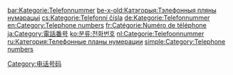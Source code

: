 {{Catmore|电话号码分类计划}}

[[Category:电话号码|Category:电话号码]]

[[bar:Kategorie:Telefonnummer|bar:Kategorie:Telefonnummer]]
[[be-x-old:Катэгорыя:Тэлефонныя_пляны_нумарацыі|be-x-old:Катэгорыя:Тэлефонныя пляны нумарацыі]]
[[cs:Kategorie:Telefonní_čísla|cs:Kategorie:Telefonní čísla]]
[[de:Kategorie:Telefonnummer|de:Kategorie:Telefonnummer]]
[[en:Category:Telephone_numbers|en:Category:Telephone numbers]]
[[fr:Catégorie:Numéro_de_téléphone|fr:Catégorie:Numéro de téléphone]]
[[ja:Category:電話番号|ja:Category:電話番号]]
[[ko:분류:전화번호|ko:분류:전화번호]]
[[nl:Categorie:Telefoonnummer|nl:Categorie:Telefoonnummer]]
[[ru:Категория:Телефонные_планы_нумерации|ru:Категория:Телефонные планы нумерации]]
[[simple:Category:Telephone_numbers|simple:Category:Telephone numbers]]